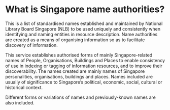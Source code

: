 # What is Singapore name authorities?

This is a list of standardised names established and maintained by National Library Board Singapore (NLB) to be used uniquely and consistently when identifying and naming entities in resource description. Name authorities are created as a means of organising information so as to facilitate discovery of information.

This service establishes authorised forms of mainly Singapore-related names of People, Organisations, Buildings and Places to enable consistency of use in indexing or tagging of information resources, and to improve their discoverability. The names created are mainly names of Singapore personalities, organisations, buildings and places. Names included are usually of significance to Singapore’s political, economic, social, cultural or historical context.

Different forms or variations of names and previously-known names are also included.
